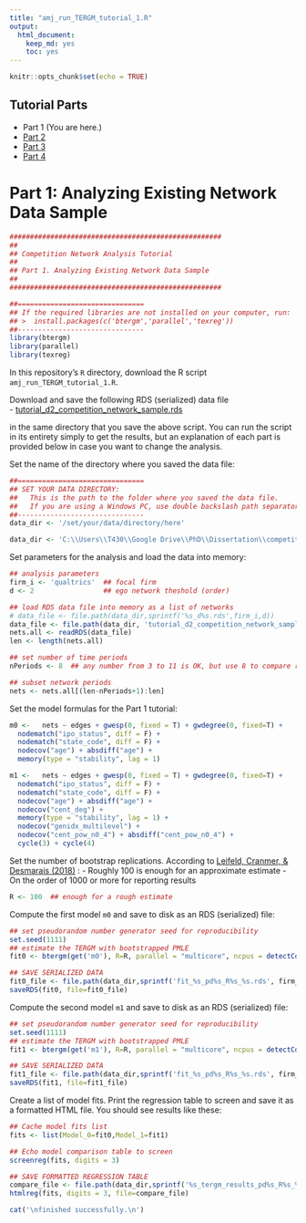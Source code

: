 ```yaml
---
title: "amj_run_TERGM_tutorial_1.R"
output: 
  html_document: 
    keep_md: yes
    toc: yes
---
```


```r
knitr::opts_chunk$set(echo = TRUE)
```

## Tutorial Parts
- Part 1 (You are here.)
- [Part 2](https://www.jstatsoft.org/index.php/jss/article/view/v024i03/v24i03.pdf  "download")
- [Part 3](https://arxiv.org/pdf/1708.02598.pdf  "link")
- [Part 4](https://www.jstatsoft.org/index.php/jss/article/view/v083i06/v83i06.pdf "download")


# Part 1: Analyzing Existing Network Data Sample


```r
####################################################
##
## Competition Network Analysis Tutorial
##
## Part 1. Analyzing Existing Network Data Sample
##
####################################################

##===============================
## If the required libraries are not installed on your computer, run:
## >  install.packages(c('btergm','parallel','texreg'))
##-------------------------------
library(btergm)
library(parallel)
library(texreg)
```

In this repository's `R` directory, download the R script `amj_run_TERGM_tutorial_1.R`. 

Download and save the following RDS (serialized) data file     
- [tutorial_d2_competition_network_sample.rds](https://drive.google.com/file/d/1DcpV0tomKyeY4BUsWcBZ1WSOIYOxPYMG/view?usp=sharing "Example Competition Network Sample")

in the same directory that you save the above script. You can run the script in its entirety simply to get the results, but an explanation of each part is provided below in case you want to change the analysis. 

Set the name of the directory where you saved the data file:
```r
##===============================
## SET YOUR DATA DIRECTORY:
##   This is the path to the folder where you saved the data file.
##   If you are using a Windows PC, use double backslash path separators "..\\dir\\subdir\\.."
##-------------------------------
data_dir <- '/set/your/data/directory/here'
```

```r
data_dir <- 'C:\\Users\\T430\\Google Drive\\PhD\\Dissertation\\competition networks\\compnet-awareness-tutorial\\data'
```


Set parameters for the analysis and load the data into memory:
```r
## analysis parameters
firm_i <- 'qualtrics'  ## focal firm
d <- 2                 ## ego network theshold (order)

## load RDS data file into memory as a list of networks
# data_file <- file.path(data_dir,sprintf('%s_d%s.rds',firm_i,d))
data_file <- file.path(data_dir, 'tutorial_d2_competition_network_sample.rds')
nets.all <- readRDS(data_file)
len <- length(nets.all)

## set number of time periods
nPeriods <- 8  ## any number from 3 to 11 is OK, but use 8 to compare results with example

## subset network periods
nets <- nets.all[(len-nPeriods+1):len]
```

Set the model formulas for the Part 1 tutorial:
```r
m0 <-   nets ~ edges + gwesp(0, fixed = T) + gwdegree(0, fixed=T) + 
  nodematch("ipo_status", diff = F) + 
  nodematch("state_code", diff = F) + 
  nodecov("age") + absdiff("age") + 
  memory(type = "stability", lag = 1)

m1 <-   nets ~ edges + gwesp(0, fixed = T) + gwdegree(0, fixed=T) + 
  nodematch("ipo_status", diff = F) + 
  nodematch("state_code", diff = F) + 
  nodecov("age") + absdiff("age") + 
  nodecov("cent_deg") +
  memory(type = "stability", lag = 1) + 
  nodecov("genidx_multilevel") + 
  nodecov("cent_pow_n0_4") + absdiff("cent_pow_n0_4") + 
  cycle(3) + cycle(4) 
```

Set the number of bootstrap replications. According to [Leifeld, Cranmer, & Desmarais (2018)](https://www.jstatsoft.org/article/view/v083i06 "Temporal Exponential Random Graph Models with btergm") :
- Roughly 100 is enough for an approximate estimate
- On the order of 1000 or more for reporting results

```r
R <- 100  ## enough for a rough estimate
```

Compute the first model `m0` and save to disk as an RDS (serialized) file:
```r
## set pseudorandom number generator seed for reproducibility
set.seed(1111)
## estimate the TERGM with bootstrapped PMLE
fit0 <- btergm(get('m0'), R=R, parallel = "multicore", ncpus = detectCores())

## SAVE SERIALIZED DATA
fit0_file <- file.path(data_dir,sprintf('fit_%s_pd%s_R%s_%s.rds', firm_i, nPeriods, R, 'm0'))
saveRDS(fit0, file=fit0_file)
```

Compute the second model `m1` and save to disk as an RDS (serialized) file:
```r
## set pseudorandom number generator seed for reproducibility
set.seed(1111)
## estimate the TERGM with bootstrapped PMLE
fit1 <- btergm(get('m1'), R=R, parallel = "multicore", ncpus = detectCores())  

## SAVE SERIALIZED DATA
fit1_file <- file.path(data_dir,sprintf('fit_%s_pd%s_R%s_%s.rds', firm_i, nPeriods, R, 'm1'))
saveRDS(fit1, file=fit1_file)
```

Create a list of model fits. Print the regression table to screen and save it as a formatted HTML file.
You should see results like these:

```r
## Cache model fits list
fits <- list(Model_0=fit0,Model_1=fit1)

## Echo model comparison table to screen
screenreg(fits, digits = 3)

## SAVE FORMATTED REGRESSION TABLE
compare_file <- file.path(data_dir,sprintf('%s_tergm_results_pd%s_R%s_%s.html', firm_i, nPeriods, R, 'm0-m1'))
htmlreg(fits, digits = 3, file=compare_file)

cat('\nfinished successfully.\n')
```



